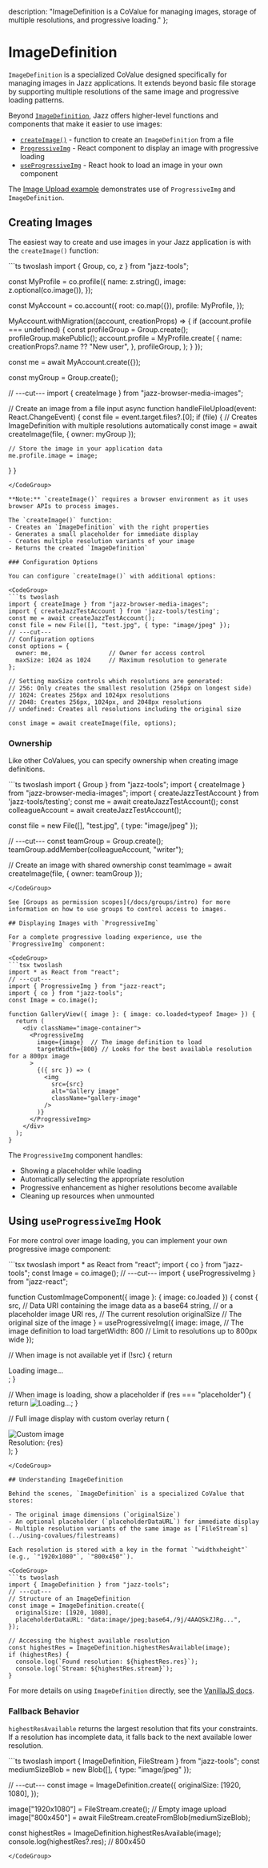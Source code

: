 
  description: "ImageDefinition is a CoValue for managing images, storage of multiple resolutions, and progressive loading."
};

# ImageDefinition

`ImageDefinition` is a specialized CoValue designed specifically for managing images in Jazz applications. It extends beyond basic file storage by supporting multiple resolutions of the same image and progressive loading patterns.

Beyond [`ImageDefinition`](#understanding-imagedefinition), Jazz offers higher-level functions and components that make it easier to use images:
- [`createImage()`](#creating-images) - function to create an `ImageDefinition` from a file
- [`ProgressiveImg`](#displaying-images-with-progressiveimg) - React component to display an image with progressive loading
- [`useProgressiveImg`](#using-useprogressiveimg-hook) - React hook to load an image in your own component

The [Image Upload example](https://github.com/gardencmp/jazz/tree/main/examples/image-upload) demonstrates use of `ProgressiveImg` and `ImageDefinition`.

## Creating Images

The easiest way to create and use images in your Jazz application is with the `createImage()` function:

<CodeGroup>
```ts twoslash
import { Group, co, z } from "jazz-tools";

const MyProfile = co.profile({
  name: z.string(),
  image: z.optional(co.image()),
});

const MyAccount = co.account({
  root: co.map({}),
  profile: MyProfile,
});

MyAccount.withMigration((account, creationProps) => {
  if (account.profile === undefined) {
    const profileGroup = Group.create();
    profileGroup.makePublic();
    account.profile = MyProfile.create(
      {
        name: creationProps?.name ?? "New user",
      },
      profileGroup,
    );
  }
});

const me = await MyAccount.create({});

const myGroup = Group.create();

// ---cut---
import { createImage } from "jazz-browser-media-images";

// Create an image from a file input
async function handleFileUpload(event: React.ChangeEvent<HTMLInputElement>) {
  const file = event.target.files?.[0];
  if (file) {
    // Creates ImageDefinition with multiple resolutions automatically
    const image = await createImage(file, { owner: myGroup });

    // Store the image in your application data
    me.profile.image = image;
  }
}

```
</CodeGroup>

**Note:** `createImage()` requires a browser environment as it uses browser APIs to process images.

The `createImage()` function:
- Creates an `ImageDefinition` with the right properties
- Generates a small placeholder for immediate display
- Creates multiple resolution variants of your image
- Returns the created `ImageDefinition`

### Configuration Options

You can configure `createImage()` with additional options:

<CodeGroup>
```ts twoslash
import { createImage } from "jazz-browser-media-images";
import { createJazzTestAccount } from 'jazz-tools/testing';
const me = await createJazzTestAccount();
const file = new File([], "test.jpg", { type: "image/jpeg" });
// ---cut---
// Configuration options
const options = {
  owner: me,                // Owner for access control
  maxSize: 1024 as 1024     // Maximum resolution to generate
};

// Setting maxSize controls which resolutions are generated:
// 256: Only creates the smallest resolution (256px on longest side)
// 1024: Creates 256px and 1024px resolutions
// 2048: Creates 256px, 1024px, and 2048px resolutions
// undefined: Creates all resolutions including the original size

const image = await createImage(file, options);
```
</CodeGroup>

### Ownership

Like other CoValues, you can specify ownership when creating image definitions.

<CodeGroup>
```ts twoslash
import { Group } from "jazz-tools";
import { createImage } from "jazz-browser-media-images";
import { createJazzTestAccount } from 'jazz-tools/testing';
const me = await createJazzTestAccount();
const colleagueAccount = await createJazzTestAccount();

const file = new File([], "test.jpg", { type: "image/jpeg" });

// ---cut---
const teamGroup = Group.create();
teamGroup.addMember(colleagueAccount, "writer");

// Create an image with shared ownership
const teamImage = await createImage(file, { owner: teamGroup });
```
</CodeGroup>

See [Groups as permission scopes](/docs/groups/intro) for more information on how to use groups to control access to images.

## Displaying Images with `ProgressiveImg`

For a complete progressive loading experience, use the `ProgressiveImg` component:

<CodeGroup>
```tsx twoslash
import * as React from "react";
// ---cut---
import { ProgressiveImg } from "jazz-react";
import { co } from "jazz-tools";
const Image = co.image();

function GalleryView({ image }: { image: co.loaded<typeof Image> }) {
  return (
    <div className="image-container">
      <ProgressiveImg
        image={image}  // The image definition to load
        targetWidth={800} // Looks for the best available resolution for a 800px image
      >
        {({ src }) => (
          <img
            src={src}
            alt="Gallery image"
            className="gallery-image"
          />
        )}
      </ProgressiveImg>
    </div>
  );
}
```
</CodeGroup>

The `ProgressiveImg` component handles:
- Showing a placeholder while loading
- Automatically selecting the appropriate resolution
- Progressive enhancement as higher resolutions become available
- Cleaning up resources when unmounted

## Using `useProgressiveImg` Hook

For more control over image loading, you can implement your own progressive image component:

<CodeGroup>
```tsx twoslash
import * as React from "react";
import { co } from "jazz-tools";
const Image = co.image();
// ---cut---
import { useProgressiveImg } from "jazz-react";

function CustomImageComponent({ image }: { image: co.loaded<typeof Image> }) {
  const {
    src,         // Data URI containing the image data as a base64 string,
                 // or a placeholder image URI
    res,         // The current resolution
    originalSize // The original size of the image
  } = useProgressiveImg({
    image: image,  // The image definition to load
    targetWidth: 800  // Limit to resolutions up to 800px wide
  });

  // When image is not available yet
  if (!src) {
    return <div className="image-loading-fallback">Loading image...</div>;
  }

  // When image is loading, show a placeholder
  if (res === "placeholder") {
    return <img src={src} alt="Loading..." className="blur-effect" />;
  }

  // Full image display with custom overlay
  return (
    <div className="custom-image-wrapper">
      <img
        src={src}
        alt="Custom image"
        className="custom-image"
      />
      <div className="image-overlay">
        <span className="image-caption">Resolution: {res}</span>
      </div>
    </div>
  );
}
```
</CodeGroup>

## Understanding ImageDefinition

Behind the scenes, `ImageDefinition` is a specialized CoValue that stores:

- The original image dimensions (`originalSize`)
- An optional placeholder (`placeholderDataURL`) for immediate display
- Multiple resolution variants of the same image as [`FileStream`s](../using-covalues/filestreams)

Each resolution is stored with a key in the format `"widthxheight"` (e.g., `"1920x1080"`, `"800x450"`).

<CodeGroup>
```ts twoslash
import { ImageDefinition } from "jazz-tools";
// ---cut---
// Structure of an ImageDefinition
const image = ImageDefinition.create({
  originalSize: [1920, 1080],
  placeholderDataURL: "data:image/jpeg;base64,/9j/4AAQSkZJRg...",
});

// Accessing the highest available resolution
const highestRes = ImageDefinition.highestResAvailable(image);
if (highestRes) {
  console.log(`Found resolution: ${highestRes.res}`);
  console.log(`Stream: ${highestRes.stream}`);
}
```
</CodeGroup>

For more details on using `ImageDefinition` directly, see the [VanillaJS docs](/docs/vanilla/using-covalues/imagedef).

### Fallback Behavior

`highestResAvailable` returns the largest resolution that fits your constraints. If a resolution has incomplete data, it falls back to the next available lower resolution.

<CodeGroup>
```ts twoslash
import { ImageDefinition, FileStream } from "jazz-tools";
const mediumSizeBlob = new Blob([], { type: "image/jpeg" });

// ---cut---
const image = ImageDefinition.create({
  originalSize: [1920, 1080],
});

image["1920x1080"] = FileStream.create(); // Empty image upload
image["800x450"] = await FileStream.createFromBlob(mediumSizeBlob);

const highestRes = ImageDefinition.highestResAvailable(image);
console.log(highestRes?.res); // 800x450
```
</CodeGroup>
